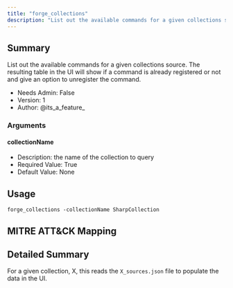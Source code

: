 ```yaml
---
title: "forge_collections"
description: "List out the available commands for a given collections source. The resulting table in the UI will show if a command is already registered or not and give an option to unregister the command."
---
```


## Summary
List out the available commands for a given collections source. The resulting table in the UI will show if a command is already registered or not and give an option to unregister the command.
 
- Needs Admin: False  
- Version: 1  
- Author: @its_a_feature_  

### Arguments

#### collectionName

- Description: the name of the collection to query
- Required Value: True  
- Default Value: None  

## Usage

```
forge_collections -collectionName SharpCollection
```

## MITRE ATT&CK Mapping

## Detailed Summary
For a given collection, X, this reads the `X_sources.json` file to populate the data in the UI.


